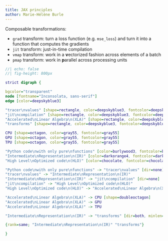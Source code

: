 ```yaml
---
title: JAX principles
author: Marie-Hélène Burle
---
```


Composable transformations:

- `grad` transform: turn a loss function (e.g. `mse_loss`) and turn it into a function that computes the gradients
- `jit` transform: just-in-time compilation
- `vmap` transform: work in a **v**ectorized fashion across elements of a batch
- `pmap` transform: work in **p**arallel across processing units



```dot
//| echo: false
//| fig-height: 800px

strict digraph {

bgcolor="transparent"
node [fontname="Inconsolata, sans-serif"]
edge [color=deepskyblue3]

"tracer\nvalues" [shape=rectangle, color=deepskyblue3, fontcolor=deepskyblue3]
"jit\ncompilation" [shape=rectangle, color=deepskyblue3, fontcolor=deepskyblue3]
"Accelerated\nLinear Algebra\n(XLA)" [shape=rectangle, color=deepskyblue3, fontcolor=deepskyblue3]
"transforms" [shape=rectangle, color=deepskyblue3, fontcolor=deepskyblue3]

CPU [shape=octagon, color=gray55, fontcolor=gray55]
GPU [shape=octagon, color=gray55, fontcolor=gray55]
TPU [shape=octagon, color=gray55, fontcolor=gray55]

"Python code\nwith only pure\nfunctions" [color=burlywood3, fontcolor=burlywood3]
"Intermediate\nRepresentation\n(IR)" [color=darkorange4, fontcolor=darkorange4]
"High Level\nOptimized code\n(HLO)" [color=chocolate, fontcolor=chocolate]

"Python code\nwith only pure\nfunctions" -> "tracer\nvalues" [dir=none]
"tracer\nvalues" -> "Intermediate\nRepresentation\n(IR)"
"Intermediate\nRepresentation\n(IR)" -> "jit\ncompilation" [dir=none]
"jit\ncompilation" -> "High Level\nOptimized code\n(HLO)"
"High Level\nOptimized code\n(HLO)" -> "Accelerated\nLinear Algebra\n(XLA)" [dir=none]

"Accelerated\nLinear Algebra\n(XLA)" -> CPU [shape=doubleoctagon]
"Accelerated\nLinear Algebra\n(XLA)" -> GPU
"Accelerated\nLinear Algebra\n(XLA)" -> TPU

"Intermediate\nRepresentation\n(IR)" -> "transforms" [dir=both, minlen=3]

{rank=same; "Intermediate\nRepresentation\n(IR)" "transforms"}

}
```

